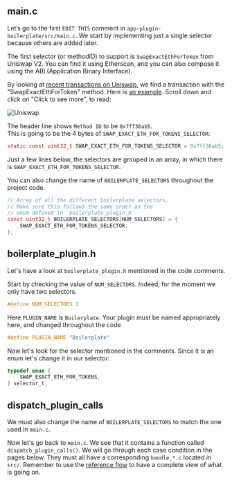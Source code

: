## main.c

Let’s go to the first `EDIT THIS` comment in `app-plugin-boilerplate/src/main.c`. We start by implementing just a single selector because others are added later.

The first selector (or methodID) to support is `SwapExactEthForToken` from Uniswap V2. 
You can find it using Etherscan, and you can also compose it using the ABI (Application Binary Interface).

By looking at [recent transactions on Uniswap](https://etherscan.io/txs?a=0x7a250d5630b4cf539739df2c5dacb4c659f2488d), we find a transaction with the "SwapExactEthForToken" method. Here is [an example](https://etherscan.io/tx/0x216bfa6fb8488901d168810cda1b716d1abcb002a87c3224180deaff00c950fc). Scroll down and click on "Click to see more", to read:

![Uniswap](/uniswap.png)

The header line shows `Method ID` to be `0x7ff36ab5`.  
This is going to be the 4 bytes of `SWAP_EXACT_ETH_FOR_TOKENS_SELECTOR`:
```c
static const uint32_t SWAP_EXACT_ETH_FOR_TOKENS_SELECTOR = 0x7ff36ab5;
```

Just a few lines below, the selectors are grouped in an array, in which there is `SWAP_EXACT_ETH_FOR_TOKENS_SELECTOR`. 

You can also change the name of `BOILERPLATE_SELECTORS` throughout the project code.

```c
// Array of all the different boilerplate selectors. 
// Make sure this follows the same order as the
// enum defined in `boilerplate_plugin.h`
const uint32_t BOILERPLATE_SELECTORS[NUM_SELECTORS] = {
    SWAP_EXACT_ETH_FOR_TOKENS_SELECTOR,
};
```
## boilerplate_plugin.h

Let's have a look at `boilerplate_plugin.h` mentioned in the code comments.

Start by checking the value of `NUM_SELECTORS`. Indeed, for the moment we only have two selectors.
```c
#define NUM_SELECTORS 1
```

Here `PLUGIN_NAME` is `Boilerplate`. Your plugin must be named appropriately here, and changed throughout the code

```c
#define PLUGIN_NAME "Boilerplate"
```

Now let's look for the selector mentioned in the comments. Since it is an enum let's change it in our selector:
```c
typedef enum {
    SWAP_EXACT_ETH_FOR_TOKENS,
} selector_t;
```

## dispatch_plugin_calls 

We must also change the name of `BOILERPLATE_SELECTORS` to match the one used in `main.c`.

Now let's go back to `main.c`. We see that it contains a function called `dispatch_plugin_calls()`. 
We will go through each case condition in the pages below. They must all have a corresponding `handle_*.c` located in `src/`. 
Remember to use the [reference flow](./flow/) to have a complete view of what is going on.

